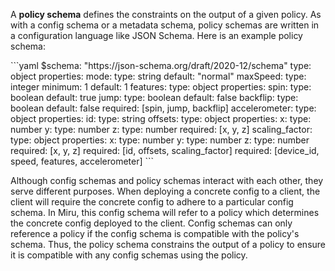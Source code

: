 A **policy schema** defines the constraints on the output of a given policy. As with a config schema or a metadata schema, policy schemas are written in a configuration language like JSON Schema. Here is an example policy schema:

<Accordion title="Policy Schema Example">
```yaml
$schema: "https://json-schema.org/draft/2020-12/schema"
type: object
properties:
  mode:
    type: string
	default: "normal"
  maxSpeed:
    type: integer
    minimum: 1
    default: 1
  features:
    type: object
    properties:
      spin:
        type: boolean
        default: true
      jump:
        type: boolean
        default: false
      backflip:
        type: boolean
        default: false
    required: [spin, jump, backflip]
  accelerometer:
    type: object
    properties:
      id:
        type: string
      offsets:
        type: object
        properties:
          x:
            type: number
          y:
            type: number
          z:
            type: number
        required: [x, y, z]
      scaling_factor:
        type: object
        properties:
          x:
            type: number
          y:
            type: number
          z:
            type: number
        required: [x, y, z]
    required: [id, offsets, scaling_factor]
required: [device_id, speed, features, accelerometer]
```
</Accordion>

Although config schemas and policy schemas interact with each other, they serve different purposes. When deploying a concrete config to a client, the client will require the concrete config to adhere to a particular config schema. In Miru, this config schema will refer to a policy which determines the concrete config deployed to the client. Config schemas can only reference a policy if the config schema is compatible with the policy's schema. Thus, the policy schema constrains the output of a policy to ensure it is compatible with any config schemas using the policy.